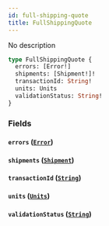 ```yaml
---
id: full-shipping-quote
title: FullShippingQuote
---
```


No description

```graphql
type FullShippingQuote {
  errors: [Error!]
  shipments: [Shipment!]!
  transactionId: String!
  units: Units
  validationStatus: String!
}
```

### Fields

#### `errors` ([`Error`](/schema/objects/error))

#### `shipments` ([`Shipment`](/schema/objects/shipment))

#### `transactionId` ([`String`](/schema/scalars/string))

#### `units` ([`Units`](/schema/objects/units))

#### `validationStatus` ([`String`](/schema/scalars/string))
